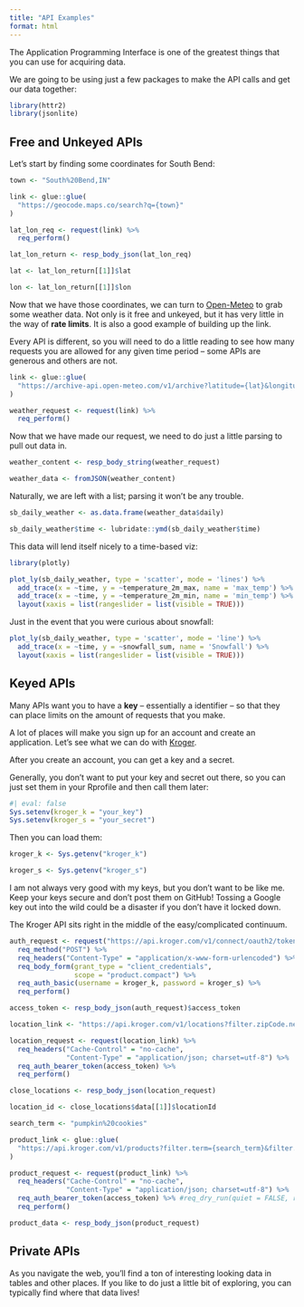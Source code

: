 ```yaml
---
title: "API Examples"
format: html
---
```


The Application Programming Interface is one of the greatest things that you can use for acquiring data. 

We are going to be using just a few packages to make the API calls and get our data together:

```r
library(httr2)
library(jsonlite)
```

## Free and Unkeyed APIs

Let's start by finding some coordinates for South Bend:

```r
town <- "South%20Bend,IN"

link <- glue::glue(
  "https://geocode.maps.co/search?q={town}"
)

lat_lon_req <- request(link) %>% 
  req_perform()

lat_lon_return <- resp_body_json(lat_lon_req)

lat <- lat_lon_return[[1]]$lat

lon <- lat_lon_return[[1]]$lon
```

Now that we have those coordinates, we can turn to <a href='https://open-meteo.com/'>Open-Meteo</a> to grab some weather data. Not only is it free and unkeyed, but it has very little in the way of **rate limits**. It is also a good example of building up the link.

:::{.callout-important}
Every API is different, so you will need to do a little reading to see how many requests you are allowed for any given time period -- some APIs are generous and others are not. 
:::

```r
link <- glue::glue(
  "https://archive-api.open-meteo.com/v1/archive?latitude={lat}&longitude={lon}&start_date=2012-01-01&end_date=2023-10-31&daily=temperature_2m_max,temperature_2m_min,temperature_2m_mean,snowfall_sum&temperature_unit=fahrenheit&precipitation_unit=inch&timezone=America%2FNew_York"
)

weather_request <- request(link) %>%
  req_perform()
```

Now that we have made our request, we need to do just a little parsing to pull out data in.

```r
weather_content <- resp_body_string(weather_request)

weather_data <- fromJSON(weather_content)
```

Naturally, we are left with a list; parsing it won't be any trouble.

```r
sb_daily_weather <- as.data.frame(weather_data$daily)

sb_daily_weather$time <- lubridate::ymd(sb_daily_weather$time)
```

This data will lend itself nicely to a time-based viz:

```r
library(plotly)

plot_ly(sb_daily_weather, type = 'scatter', mode = 'lines') %>%
  add_trace(x = ~time, y = ~temperature_2m_max, name = 'max_temp') %>%
  add_trace(x = ~time, y = ~temperature_2m_min, name = 'min_temp') %>% 
  layout(xaxis = list(rangeslider = list(visible = TRUE)))
```

Just in the event that you were curious about snowfall:

```r
plot_ly(sb_daily_weather, type = 'scatter', mode = 'line') %>%
  add_trace(x = ~time, y = ~snowfall_sum, name = 'Snowfall') %>% 
  layout(xaxis = list(rangeslider = list(visible = TRUE)))
```

## Keyed APIs

Many APIs want you to have a **key** -- essentially a identifier -- so that they can place limits on the amount of requests that you make. 

A lot of places will make you sign up for an account and create an application. Let's see what we can do with <a href='https://developer.kroger.com/'>Kroger</a>. 

After you create an account, you can get a key and a secret. 

Generally, you don't want to put your key and secret out there, so you can just set them in your Rprofile and then call them later:

```r
#| eval: false
Sys.setenv(kroger_k = "your_key")
Sys.setenv(kroger_s = "your_secret")
```

Then you can load them:

```r
kroger_k <- Sys.getenv("kroger_k")

kroger_s <- Sys.getenv("kroger_s")
```

:::{.callout-warning}
I am not always very good with my keys, but you don't want to be like me. Keep your keys secure and don't post them on GitHub! Tossing a Google key out into the wild could be a disaster if you don't have it locked down. 
:::

The Kroger API sits right in the middle of the easy/complicated continuum. 

```r
auth_request <- request("https://api.kroger.com/v1/connect/oauth2/token") %>%
  req_method("POST") %>%
  req_headers("Content-Type" = "application/x-www-form-urlencoded") %>%
  req_body_form(grant_type = "client_credentials", 
                scope = "product.compact") %>%
  req_auth_basic(username = kroger_k, password = kroger_s) %>%
  req_perform()

access_token <- resp_body_json(auth_request)$access_token
```

```r
location_link <- "https://api.kroger.com/v1/locations?filter.zipCode.near=46545"

location_request <- request(location_link) %>%
  req_headers("Cache-Control" = "no-cache", 
              "Content-Type" = "application/json; charset=utf-8") %>%
  req_auth_bearer_token(access_token) %>%
  req_perform()

close_locations <- resp_body_json(location_request)

location_id <- close_locations$data[[1]]$locationId
```

```r
search_term <- "pumpkin%20cookies"

product_link <- glue::glue(
  "https://api.kroger.com/v1/products?filter.term={search_term}&filter.locationId={location_id}"
)

product_request <- request(product_link) %>%
  req_headers("Cache-Control" = "no-cache", 
              "Content-Type" = "application/json; charset=utf-8") %>%
  req_auth_bearer_token(access_token) %>% #req_dry_run(quiet = FALSE, redact_headers = FALSE)
  req_perform()

product_data <- resp_body_json(product_request)
```

## Private APIs

As you navigate the web, you'll find a ton of interesting looking data in tables and other places. If you like to do just a little bit of exploring, you can typically find where that data lives!


